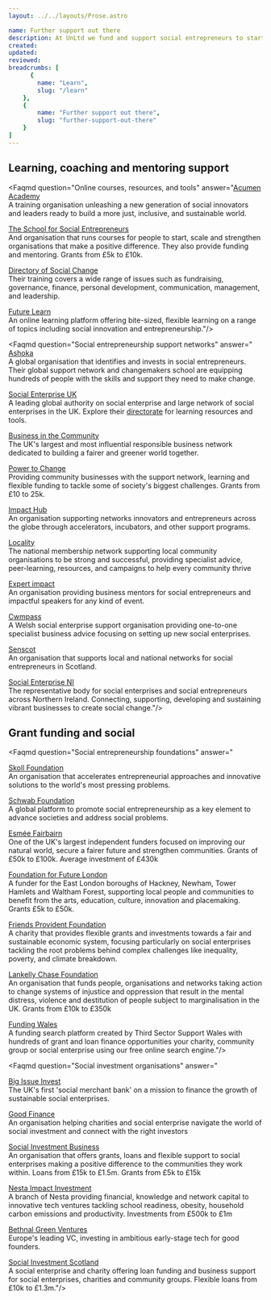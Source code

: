 ```yaml
---
layout: ../../layouts/Prose.astro

name: Further support out there
description: At UnLtd we fund and support social entrepreneurs to start up and scale their impact, but we don't work in siloes. The social entrepreneurship ecosystem is vast, and we want to help you find the right support for you and your enterprise.
created: 
updated: 
reviewed: 
breadcrumbs: [
      {
        name: "Learn",
        slug: "/learn"
    },
    {
        name: "Further support out there",
        slug: "further-support-out-there"
    }
]
---
```



## Learning, coaching and mentoring support

<Faqmd question="Online courses, resources, and tools" answer="[Acumen Academy](https://acumenacademy.org)
<br>A training organisation unleashing a new generation of social innovators and leaders ready to build a more just, inclusive, and sustainable world.

[The School for Social Entrepreneurs](https://the-sse.org)
<br>And organisation that runs courses for people to start, scale and strengthen organisations that make a positive difference. They also provide funding and mentoring. Grants from £5k to £10k.

[Directory of Social Change](https://www.dsc.org.uk/training)
<br>Their training covers a wide range of issues such as fundraising, governance, finance, personal development, communication, management, and leadership.

[Future Learn](https://www.futurelearn.com/info/courses/social-enterprise-idea-action/0/steps/146060)
<br>An online learning platform offering bite-sized, flexible learning on a range of topics including social innovation and entrepreneurship."/>

<Faqmd question="Social entrepreneurship support networks" answer="
[Ashoka](http://uk.ashoka.org)
<br>A global organisation that identifies and invests in social entrepreneurs. Their global support network and changemakers school are equipping hundreds of people with the skills and support they need to make change.

[Social Enterprise UK](https://www.socialenterprise.org.uk)
<br>A leading global authority on social enterprise and large network of social enterprises in the UK. Explore their [directorate](https://directory.socialenterprise.org.uk/s/) for learning resources and tools.

[Business in the Community](https://www.socialenterprisemark.org.uk)
<br>The UK's largest and most influential responsible business network dedicated to building a fairer and greener world together.

[Power to Change](https://www.powertochange.org.uk)
<br>Providing community businesses with the support network, learning and flexible funding to tackle some of society's biggest challenges. Grants from £10 to 25k.

[Impact Hub](http://www.impacthub.net)
<br>An organisation supporting networks innovators and entrepreneurs across the globe through accelerators, incubators, and other support programs.

[Locality](https://locality.org.uk)
<br>The national membership network supporting local community organisations to be strong and successful, providing specialist advice, peer-learning, resources, and campaigns to help every community thrive

[Expert impact](https://www.expertimpact.com)
<br>An organisation providing business mentors for social entrepreneurs and impactful speakers for any kind of event.

[Cwmpass](https://cwmpas.coop/what-we-do/services/social-business-wales-new-start)
<br>A Welsh social enterprise support organisation providing one-to-one specialist business advice focusing on setting up new social enterprises.

[Senscot](http://www.senscot.net)
<br>An organisation that supports local and national networks for social entrepreneurs in Scotland.

[Social Enterprise NI](https://www.socialenterpriseni.org)
<br>The representative body for social enterprises and social entrepreneurs across Northern Ireland. Connecting, supporting, developing and sustaining vibrant businesses to create social change."/>

## Grant funding and social

<Faqmd question="Social entrepreneurship foundations" answer="

[Skoll Foundation](http://www.skollfoundation.org)
<br>An organisation that accelerates entrepreneurial approaches and innovative solutions to the world's most pressing problems.

[Schwab Foundation](http://www.schwabfound.org)
<br>A global platform to promote social entrepreneurship as a key element to advance societies and address social problems.

[Esmée Fairbairn](https:/esmeefairbairn.org.uk)
<br>One of the UK's largest independent funders focused on improving our natural world, secure a fairer future and strengthen communities. Grants of £50k to £100k. Average investment of £430k

[Foundation for Future London](https://future.london)
<br>A funder for the East London boroughs of Hackney, Newham, Tower Hamlets and Waltham Forest, supporting local people and communities to benefit from the arts, education, culture, innovation and placemaking. Grants £5k to £50k.

[Friends Provident Foundation](https://www.friendsprovidentfoundation.org)
<br>A charity that provides flexible grants and investments towards a fair and sustainable economic system, focusing particularly on social enterprises tackling the root problems behind complex challenges like inequality, poverty, and climate breakdown.

[Lankelly Chase Foundation](https://lankellychase.org.uk)
<br>An organisation that funds people, organisations and networks taking action to change systems of injustice and oppression that result in the mental distress, violence and destitution of people subject to marginalisation in the UK. Grants from £10k to £350k

[Funding Wales](https://funding.cymru)
<br>A funding search platform created by Third Sector Support Wales with hundreds of grant and loan finance opportunities your charity, community group or social enterprise using our free online search engine."/>

<Faqmd question="Social investment organisations" answer="

[Big Issue Invest ](https://www.bigissue.com/invest)
<br>The UK's first 'social merchant bank' on a mission to finance the growth of sustainable social enterprises.

[Good Finance](https://www.goodfinance.org.uk)
<br>An organisation helping charities and social enterprise navigate the world of social investment and connect with the right investors

[Social Investment Business](https://www.sibgroup.org.uk)
<br>An organisation that offers grants, loans and flexible support to social enterprises making a positive difference to the communities they work within. Loans from £15k to £1.5m. Grants from £5k to £15k

[Nesta Impact Investment](https://www.nesta.org.uk/project/impact-investments)
<br>A branch of Nesta providing financial, knowledge and network capital to innovative tech ventures tackling school readiness, obesity, household carbon emissions and productivity. Investments from £500k to £1m

[Bethnal Green Ventures](https://bethnalgreenventures.com)
<br>Europe's leading VC, investing in ambitious early-stage tech for good founders.

[Social Investment Scotland](https://www.socialinvestmentscotland.com)
<br>A social enterprise and charity offering loan funding and business support for social enterprises, charities and community groups. Flexible loans from £10k to £1.3m."/>